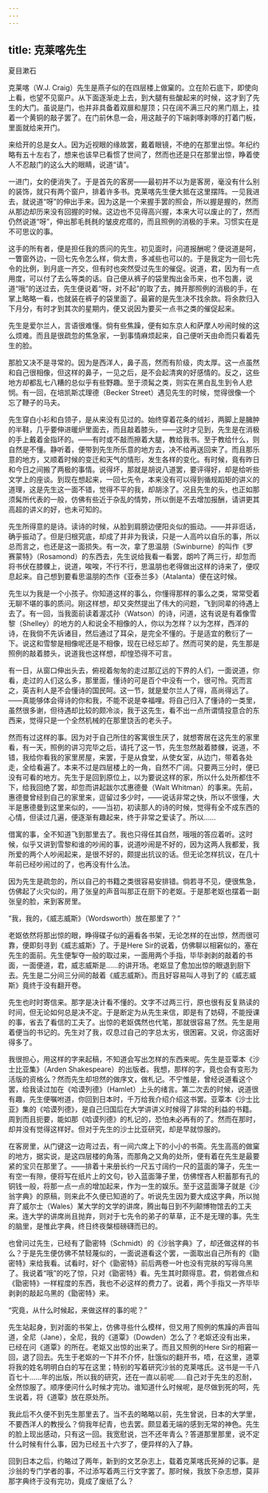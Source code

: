 ```yaml
---
---
---
```

title: 克莱喀先生
---



夏目漱石

克莱喀（W.J. Craig）先生是燕子似的在四层楼上做窠的。立在阶石底下，即使向上看，也望不见窗户。从下面逐渐走上去，到大腿有些酸起来的时候，这才到了先生的大门。虽说是门，也并非具备着双扉和屋顶；只在阔不满三尺的黑门扇上，挂着一个黄铜的敲子罢了。在门前休息一会，用这敲子的下端剥啄剥啄的打着门板，里面就给来开门。

来给开的总是女人。因为近视眼的缘故罢，戴着眼镜，不绝的在那里出惊。年纪约略有五十左右了，想来也该早已看惯了世间了，然而也还是只在那里出惊，睁着使人不忍敲门的这么大的眼睛，说道“请”。

一进门，女的便消失了。于是首先的客房——最初并不以为是客房，毫没有什么别的装饰，就只有两个窗户，排着许多书。克莱喀先生便大抵在这里摆阵。一见我进去，就说道“呀”的伸出手来。因为这是一个来握手罢的照会，所以握是握的，然而从那边却历来没有回握的时候。这边也不见得高兴握，本来大可以废止的了，然而仍然说道“呀”，伸出那毛毵毵的皱皮疙瘩的，而且照例的消极的手来。习惯实在是不可思议的事。

这手的所有者，便是担任我的质问的先生。初见面时，问道报酬呢？便说道是呵，一瞥窗外边，一回七先令怎么样，倘太贵，多减些也可以的。于是我定为一回七先令的比例，到月底一齐交，但有时也突然受过先生的催促。说道，君，因为有一点用度，可以付了去么等类的话。自己便从裤子的袋里掏出金币来，也不包裹，说道“哦”的送过去，先生便说着“呀，对不起”的取了去，摊开那照例的消极的手，在掌上略略一看，也就装在裤子的袋里面了。最窘的是先生决不找余款。将余款归入下月分，有时才到其次的星期内，便又说因为要买一点书之类的催促起来。

先生是爱尔兰人，言语很难懂。倘有些焦躁，便有如东京人和萨摩人吵闹时候的这么烦难。而且是很疏忽的焦急家，一到事情麻烦起来，自己便听天由命而只看着先生的脸。

那脸又决不是寻常的。因为是西洋人，鼻子高，然而有阶级，肉太厚。这一点虽然和自己很相像，但这样的鼻子，一见之后，是不会起清爽的好感情的。反之，这些地方却都乱七八糟的总似乎有些野趣。至于须髯之类，则实在黑白乱生到令人悲悯。有一回，在培凯斯忒理德（Becker Street）遇见先生的时候，觉得很像一个忘了鞭子的马夫。

先生穿白小衫和白领子，是从来没有见过的。始终穿着花条的绒衫，两脚上是臃肿的半鞋，几乎要伸进暖炉里面去，而且敲着膝头，——这时才见到，先生是在消极的手上戴着金指环的。——有时或不敲而擦着大腿，教给我书。至于教给什么，则自然是不懂。静听着，便带到先生所乐意的地方去，决不给再送回来了。而且那乐意的地方，又顺着时候的变迁和天气的情形，发生各样的变化。有时候，竟有昨日和今日之间搬了两极的事情。说得坏，那就是胡说八道罢，要评得好，却是给听些文学上的座谈。到现在想起来，一回七先令，本来没有可以得到循规蹈矩的讲义的道理，这是先生这一面不错，觉得不平的我，却胡涂了。况且先生的头，也正如那须髯所代表的一般，仿佛有些近于杂乱的情势，所以倒是不去增加报酬，请讲更其高超的讲义的好，也未可知的。

先生所得意的是诗。读诗的时候，从脸到肩膀边便阳炎似的振动。——并非诳话，确乎振动了。但是归根究底，却成了并非为我读，只是一人高吟以自乐的事，所以总而言之，也还是这一面损失。有一次，拿了思温朋（Swinburne）的叫作《罗赛蒙特》（Rosamond）的东西去，先生说给我看一看罢，朗吟了两三行，却忽而将书伏在膝髁上，说道，唉唉，不行不行，思温朋也老得做出这样的诗来了，便叹息起来。自己想到要看思温朋的杰作《亚泰兰多》（Atalanta）便在这时候。

先生以为我是一个小孩子。你知道这样的事么，你懂得那样的事么之类，常常受着无聊不堪的事的质问。刚这样想，却又突然提出了伟大的问题，飞到同辈的待遇上去了。有一回，当我面前读着渥忒孙（Watson）的诗，问道，这有说是有着像雪黎（Shelley）的地方的人和说全不相像的人，你以为怎样？以为怎样，西洋的诗，在我倘不先诉诸目，然后通过了耳朵，是完全不懂的。于是适宜的敷衍了一下。说这和雪黎是相像呢还是不相像，现在已经忘却了。然而可笑的是，先生那是照例的敲着膝头，说道我也这样想，却惶恐得不可言。

有一日，从窗口伸出头去，俯视着匆匆的走过那辽远的下界的人们，一面说道，你看，走过的人们这么多，那里面，懂诗的可是百个中没有一个，很可怜。究而言之，英吉利人是不会懂诗的国民呵。这一节，就是爱尔兰人了得，高尚得远了。——真能够体会得诗的你和我，不能不说是幸福哩。将自己归入了懂诗的一类里，虽然很多谢，但待遇却比较的颇冷淡，我于这先生，看不出一点所谓情投意合的东西来，觉得只是一个全然机械的在那里饶舌的老头子。

然而有过这样的事。因为对于自己所住的客寓很生厌了，就想寄居在这先生的家里看，有一天，照例的讲习完毕之后，请托了这一节，先生忽然敲着膝髁，说道，不错，我给你看我的家里房屋，来罢，于是从食堂，从使女室，从边门，带着各处走，全给看遍了。本来不过是四层楼上的一角，自然不广阔。只要两三分时，便已没有可看的地方。先生于是回到原位上，以为要说这样的家，所以什么处所都住不下，给我回绝了罢，却忽而讲起跋尔忒惠德曼（Walt Whitman）的事来。先前，惠德曼曾经到自己的家里来，逗留过多少时，——说话非常之快，所以不很懂，大半是惠德曼到这里来似的，——当初，初读那人的诗的时候，觉得有全不成东西的心情，但读过几遍，便逐渐有趣起来，终于非常之爱读了。所以……

借寓的事，全不知道飞到那里去了。我也只得任其自然，哦哦的答应着听。这时候，似乎又讲到雪黎和谁的吵闹的事，说道吵闹是不好的，因为这两人我都爱，我所爱的两个人吵闹起来，是很不好的，颇提出抗议的话。但无论怎样抗议，在几十年前已经吵闹过的了，也再没有什么法。

因为先生是疏忽的，所以自己的书籍之类很容易安排错。倘若寻不见，便很焦急，仿佛起了火灾似的，用了张皇的声音叫那正在厨下的老妪。于是那老妪也摆着一副张皇的脸，来到客房里。

“我，我的，《威志威斯》（Wordsworth）放在那里了？”

老妪依然将那出惊的眼，睁得碟子似的遍看各书架，无论怎样的在出惊，然而很可靠，便即刻寻到《威志威斯》了。于是Here Sir的说着，仿佛聊以相窘似的，塞在先生的面前。先生便掣夺一般的取过来，一面用两个手指，毕毕剥剥的敲着的书面，一面便道，君，威志威斯是……的讲开场。老妪显了愈加出惊的眼退到厨下去。先生是二分间三分间的敲着《威志威斯》。而且好容易叫人寻到了的《威志威斯》竟终于没有翻开卷。

先生也时时寄信来。那字是决计看不懂的。文字不过两三行，原也很有反复熟读的时间，但无论如何总是决不定。于是断定为从先生来信，即是有了妨碍，不能授课的事，省去了看信的工夫了。出惊的老妪偶然也代笔，那就很容易了然。先生是用着便当的书记的。先生对了我，叹息过自己的字总太劣，很困窘。又说，你这面好得多了。

我很担心，用这样的字来起稿，不知道会写出怎样的东西来呢。先生是亚覃本《沙士比亚集》（Arden Shakespeare）的出版者。我想，那样的字，竟也会有变形为活版的资格么？然而先生却坦然的做序文，做札记。不宁惟是，曾经说道看这个罢，给我读过加在《哈谟列德》（Hamlet）上头的绪言。第二次去的时候，说道很有趣，先生便嘱咐道，你回到日本时，千万给我介绍介绍这书罢。亚覃本《沙士比亚》集的《哈谟列德》，是自己归国后在大学讲讲义时候得了非常的利益的书籍。周到而且扼要，能如那《哈谟列德》的札记的，恐怕未必再有的了。然而在那时，却并没有觉得这样好。但对于先生的沙士比亚研究，却是早就惊服的。

在客房里，从门键这一边弯过去，有一间六席上下的小小的书斋。先生高高的做窠的地方，据实说，是这四层楼的角落，而那角之又角的处所，便有着在先生是最要紧的宝贝在那里了。——排着十来册长约一尺五寸阔约一尺的蓝面的簿子，先生一有空一有隙，便将写在纸片上的文句，钞入蓝面簿子里，仿佛悭吝人积蓄那有孔的铜钱一般，将那一点一点的增加起来，作为一生的娱乐。至于这蓝面簿子就是《沙翁字典》的原稿，则来此不久便已知道的了。听说先生因为要大成这字典，所以抛弃了威尔士（Wales）某大学的文学的讲席，腾出每日到不列颠博物馆去的工夫来。连大学的讲席尚且抛弃，则对于七先令的弟子的草草，正不是无理的事。先生的脑里，是惟此字典，终日终夜槃桓磅礴而已的。

也曾问过先生，已经有了勖密特（Schmidt）的《沙翁字典》了，却还做这样的书么？于是先生便仿佛不禁轻蔑似的，一面说道看这个罢，一面取出自己所有的《勖密特》来给我看。试看时，好个《勖密特》前后两卷一叶也没有完肤的写得乌黑了。我说着“哦”的吃了惊，只对《勖密特》看。先生其时颇得意。君，倘若做点和《勖密特》一样程度的东西，我也不必这样的费力了。说着，两个手指又一齐毕毕剥剥的敲起乌黑的《勖密特》来。

“究竟，从什么时候起，来做这样的事的呢？”

先生站起身，到对面的书架上，仿佛寻些什么模样，但又用了照例的焦躁的声音叫道，全尼（Jane），全尼，我的《道覃》（Dowden）怎么了？老妪还没有出来，已经在问《道覃》的所在。老妪又出惊的出来了。而且又照例的Here Sir的相窘一回，退了回去。先生于老妪的一下并不介怀，肚饿似的翻开书，唔，在这里，道覃将我的姓名明明白白的写在这里；特别的写着研究沙翁的克莱喀氏。这书是一千八百七十……年的出版，所以我的研究，还在一直以前呢……自己对于先生的忍耐，全然惊服了。顺序便问什么时候才完功。谁知道什么时候呢，是尽做到死的呵，先生说着，将《道覃》放在原处所。

我此后不久便不到先生那里去了。当不去的略略以前，先生曾说，日本的大学里，不要西洋人的教授么？倘我年纪青，也去罢。颇显着无端的感到无常的神色。先生的脸上现出感动，只有这一回。我宽慰说，岂不还年青么？答道那里那里，说不定什么时候有什么事，因为已经五十六岁了，便异样的入了静。

回到日本之后，约略过了两年，新到的文艺杂志上，载着克莱喀氏死掉的记事。是沙翁的专门学者的事，不过添写着两三行文字罢了。那时候，我放下杂志想，莫非那字典终于没有完功，竟成了废纸了么？
